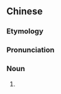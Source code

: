 {{also|钵仔糕}}
==Chinese==
{{zh-forms|s=钵仔糕|t2=鉢仔糕|alt=砵仔糕}}
{{wikipedia|lang=zh}}
{{wikipedia|lang=yue}}

===Etymology===
{{zh-compound|缽仔|糕|small bowl|cake}}

===Pronunciation===
{{zh-pron
|m=bōzǎigāo
|c=but3 zai2 gou1
|cat=n
}}

===Noun===
{{zh-noun}}

# {{w|put chai ko}} {{gloss|a common Cantonese snack; a palm-sized cake in the shape of a bowl}}

{{zh-cat|Desserts}}